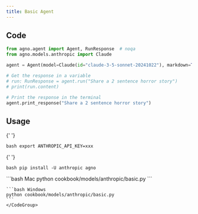 ```yaml
---
title: Basic Agent
---
```


## Code

```python cookbook/models/anthropic/basic.py
from agno.agent import Agent, RunResponse  # noqa
from agno.models.anthropic import Claude

agent = Agent(model=Claude(id="claude-3-5-sonnet-20241022"), markdown=True)

# Get the response in a variable
# run: RunResponse = agent.run("Share a 2 sentence horror story")
# print(run.content)

# Print the response in the terminal
agent.print_response("Share a 2 sentence horror story")
```

## Usage

<Steps>
  <Snippet file="create-venv-step.mdx" />

{' '}

<Step title="Set your API key">```bash export ANTHROPIC_API_KEY=xxx ```</Step>

{' '}

<Step title="Install libraries">```bash pip install -U anthropic agno ```</Step>

  <Step title="Run Agent">
    <CodeGroup>
    ```bash Mac
    python cookbook/models/anthropic/basic.py
    ```

    ```bash Windows
    python cookbook/models/anthropic/basic.py
    ```
    </CodeGroup>

  </Step>
</Steps>

